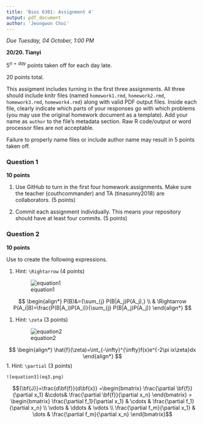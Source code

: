 ```yaml
---
title: 'Bios 6301: Assignment 4'
output: pdf_document
author: 'Jeongwon Choi'
---
```


*Due Tuesday, 04 October, 1:00 PM*

**20/20. Tianyi**

$5^{n=day}$ points taken off for each day late.

20 points total.

This assigment includes turning in the first three assignments. All three should
include knitr files (named `homework1.rmd`, `homework2.rmd`, `homework3.rmd`, `homework4.rmd`)
along with valid PDF output files. Inside each file, clearly indicate which
parts of your responses go with which problems (you may use the original homework
document as a template). Add your name as `author` to the file's metadata section.
Raw R code/output or word processor files are not acceptable.

Failure to properly name files or include author name may result in 5 points taken off.

### Question 1 ###

**10 points**

1. Use GitHub to turn in the first four homework assignments. Make sure the teacher (couthcommander) and TA (tinasunny2018) are collaborators. (5 points)

1. Commit each assignment individually.  This means your repository should have at least four commits. (5 points)

### Question 2 ###

**10 points**

Use \LaTeX to create the following expressions.

1. Hint: `\Rightarrow` (4 points)

    ![equation1](eq1.png)

$$ 
\begin{align*}
    P(B)&={\sum_{j} P(B|A_j)P(A_j),} \\
    & \Rightarrow P(A_i|B)=\frac{P(B|A_i)P(A_i)}{\sum_{j} P(B|A_j)P(A_j)} 
\end{align*}
$$

1. Hint: `\zeta` (3 points)

    ![equation2](eq2.png)
    
$$
\begin{align*}
    \hat{f}(\zeta)=\int_{-\infty}^{\infty}f(x)e^{-2\pi ix\zeta}dx
\end{align*}
$$
1. Hint: `\partial` (3 points)

    ![equation3](eq3.png)
    
$${\bf{J}}=\frac{d\bf{f}}{d\bf{x}} 
     =\begin{bmatrix}
      \frac{\partial \bf{f}}{\partial x_1} 
            &\cdots&
            \frac{\partial \bf{f}}{\partial x_n}
            \end{bmatrix}
    =
            \begin{bmatrix}
            \frac{\partial f_1}{\partial x_1} &
            \cdots &
            \frac{\partial f_1}{\partial x_n} \\
            \vdots & \ddots & \vdots \\
            \frac{\partial f_m}{\partial x_1} & 
            \dots & 
            \frac{\partial f_m}{\partial x_n}
            \end{bmatrix}$$

